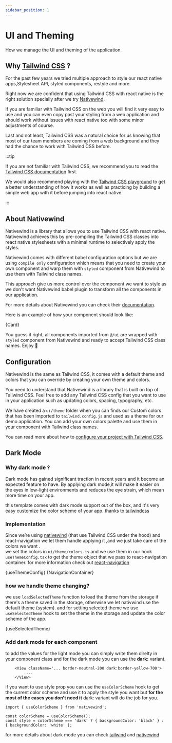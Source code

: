 ```yaml
---
sidebar_position: 1
---
```



# UI and Theming

How we manage the UI and theming of the application.

## Why [Tailwind CSS](https://tailwindcss.com/) ?

For the past few years we tried multiple approach to style our react native apps,Stylesheet API, styled components, restyle and more.

Right now we are confident that using Tailwind CSS with react native is the right solution specially after we try [Nativewind](https://nativewind.dev/).

If you are familiar with Tailwind CSS on the web you will find it very easy to use and you can even copy past your styling from a web application and should work without issues with react native too with some minor adjustments of course.

Last and not least, Tailwind CSS was a natural choice for us knowing that most of our team members are coming from a web background and they had the chance to work with Tailwind CSS before.

:::tip

If you are not familiar with Tailwind CSS, we recommend you to read the [Tailwind CSS documentation](https://tailwindcss.com/docs) first.

We would also recommend playing with the [Tailwind CSS playground](https://play.tailwindcss.com/) to get a better understanding of how it works as well as practicing by building a simple web app with it before jumping into react native.

:::

## About Nativewind

Nativewind is a library that allows you to use Tailwind CSS with react native. Nativewind achieves this by pre-compiling the Tailwind CSS classes into react native stylesheets with a minimal runtime to selectively apply the styles.

Nativewind comes with different babel configuration options but we are using `compile only` configuration which means that you need to create your own component and warp them with `styled` component from Nativewind to use them with Tailwind class names.

This approach give us more control over the component we want to style as we don't want Nativewind babel plugin to transform all the components in our application.

For more details about Nativewind you can check their [documentation](https://www.nativewind.dev/overview/).

Here is an example of how your component should look like:

<CodeBlock title="Card Component" language="tsx">
  {Card}
</CodeBlock>

You guess it right, all components imported from `@/ui` are wrapped with `styled` component from Nativewind and ready to accept Tailwind CSS class names. Enjoy 🥳

## Configuration

Nativewind is the same as Tailwind CSS, it comes with a default theme and colors that you can override by creating your own theme and colors.

You need to understand that Nativewind is a library that is built on top of Tailwind CSS. Feel free to add any Tailwind CSS config that you want to use in your application such as updating colors, spacing, typography, etc.

We have created a `ui/theme` folder when you can finds our Custom colors that has been imported to `tailwind.config.js` and used as a theme for our demo application. You can add your own colors palette and use them in your component with Tailwind class names.

You can read more about how to [configure your project with Tailwind CSS](https://tailwindcss.com/docs/configuration).

## Dark Mode

### Why dark mode ?
Dark mode has gained significant traction in recent years and it become an expected feature to have.
By applying dark mode,it will make it easier on the eyes in low-light environments and reduces the eye strain, which mean more time on your app.

this template comes with dark mode support out of the box, and it's very easy customize the color scheme of your app. thanks to [tailwindcss](https://tailwindcss.com/docs/dark-mode)


### Implementation

Since we’re using [nativewind](https://www.nativewind.dev/) (that use Tailwind CSS under the hood) and react-navigation we let them handle applying it ,and we just take care of the colors we want .  
we set the colors in `ui/theme/colors.js`  and we use them in our hook `useThemeConfig.tsx`  to get the theme object that we pass to react-navigation container. for more information check out [react-navigation](https://reactnavigation.org/docs/themes/)

<CodeBlock title="useThemeConfig.tsx" language="tsx">
  {useThemeConfig}
</CodeBlock>


<CodeBlock title="NavigationContainer" language="tsx">
  {NavigationContainer}
</CodeBlock>


### how we handle theme changing?

we use `loadSelectedTheme` function to load the theme from the storage if there's a theme saved in the storage, otherwise we let nativwind use the default theme (system).
and for setting selected theme we use `useSelectedTheme` hook to set the theme in the storage and update the color scheme of the app.
 
<CodeBlock title="loading the theme and set the selected" language="tsx">
  {useSelectedTheme}
</CodeBlock>

### Add dark mode for each component 

to add the values for the light mode you can simply write them direlty in your component class and for the dark mode you can use the **dark:** variant.

``` tsx
	<View className='... border-neutral-200 dark:border-yellow-700'>	
		....
	</View>
```
if you want to use style prop you can use the `useColorScheme` hook to get the current color scheme and use it to apply the style you want but **for the most of the cases you don't need it** dark: variant will do the job for you.
  
  ``` tsx
  import { useColorScheme } from 'nativewind';

  const colorScheme = useColorScheme();
  const style = colorScheme === 'dark' ? { backgroundColor: 'black' } : { backgroundColor: 'white' };
  
  ```
  for more details about dark mode you can check [tailwind](https://tailwindcss.com/docs/dark-mode)   and [nativewind](https://www.nativewind.dev/core-concepts/dark-mode)